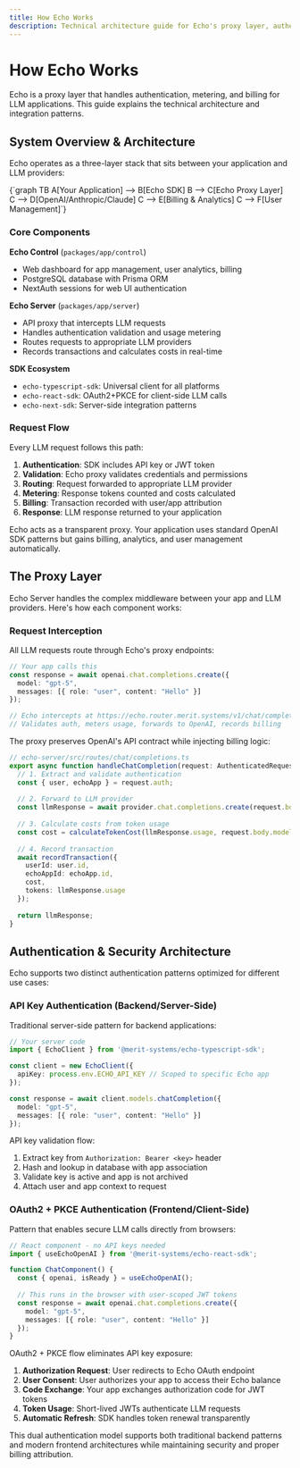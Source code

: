 ```yaml
---
title: How Echo Works
description: Technical architecture guide for Echo's proxy layer, authentication, and billing system
---
```



# How Echo Works

Echo is a proxy layer that handles authentication, metering, and billing for LLM applications. This guide explains the technical architecture and integration patterns.

## System Overview & Architecture

Echo operates as a three-layer stack that sits between your application and LLM providers:

<Mermaid>
{`graph TB
    A[Your Application] --> B[Echo SDK]
    B --> C[Echo Proxy Layer]
    C --> D[OpenAI/Anthropic/Claude]
    C --> E[Billing & Analytics]
    C --> F[User Management]`}
</Mermaid>

### Core Components

**Echo Control** (`packages/app/control`)
- Web dashboard for app management, user analytics, billing
- PostgreSQL database with Prisma ORM
- NextAuth sessions for web UI authentication

**Echo Server** (`packages/app/server`)  
- API proxy that intercepts LLM requests
- Handles authentication validation and usage metering
- Routes requests to appropriate LLM providers
- Records transactions and calculates costs in real-time

**SDK Ecosystem**
- `echo-typescript-sdk`: Universal client for all platforms
- `echo-react-sdk`: OAuth2+PKCE for client-side LLM calls  
- `echo-next-sdk`: Server-side integration patterns

### Request Flow

Every LLM request follows this path:

1. **Authentication**: SDK includes API key or JWT token
2. **Validation**: Echo proxy validates credentials and permissions
3. **Routing**: Request forwarded to appropriate LLM provider
4. **Metering**: Response tokens counted and costs calculated
5. **Billing**: Transaction recorded with user/app attribution
6. **Response**: LLM response returned to your application

<Callout type="info">
Echo acts as a transparent proxy. Your application uses standard OpenAI SDK patterns but gains billing, analytics, and user management automatically.
</Callout>

## The Proxy Layer

Echo Server handles the complex middleware between your app and LLM providers. Here's how each component works:

### Request Interception

All LLM requests route through Echo's proxy endpoints:

```typescript
// Your app calls this
const response = await openai.chat.completions.create({
  model: "gpt-5",
  messages: [{ role: "user", content: "Hello" }]
});

// Echo intercepts at https://echo.router.merit.systems/v1/chat/completions
// Validates auth, meters usage, forwards to OpenAI, records billing
```

The proxy preserves OpenAI's API contract while injecting billing logic:

```typescript
// echo-server/src/routes/chat/completions.ts
export async function handleChatCompletion(request: AuthenticatedRequest) {
  // 1. Extract and validate authentication
  const { user, echoApp } = request.auth;
  
  // 2. Forward to LLM provider
  const llmResponse = await provider.chat.completions.create(request.body);
  
  // 3. Calculate costs from token usage
  const cost = calculateTokenCost(llmResponse.usage, request.body.model);
  
  // 4. Record transaction
  await recordTransaction({
    userId: user.id,
    echoAppId: echoApp.id,
    cost,
    tokens: llmResponse.usage
  });
  
  return llmResponse;
}
```


## Authentication & Security Architecture

Echo supports two distinct authentication patterns optimized for different use cases:

### API Key Authentication (Backend/Server-Side)

Traditional server-side pattern for backend applications:

```typescript
// Your server code
import { EchoClient } from '@merit-systems/echo-typescript-sdk';

const client = new EchoClient({
  apiKey: process.env.ECHO_API_KEY // Scoped to specific Echo app
});

const response = await client.models.chatCompletion({
  model: "gpt-5",
  messages: [{ role: "user", content: "Hello" }]
});
```

API key validation flow:

1. Extract key from `Authorization: Bearer <key>` header
2. Hash and lookup in database with app association
3. Validate key is active and app is not archived
4. Attach user and app context to request

### OAuth2 + PKCE Authentication (Frontend/Client-Side)

Pattern that enables secure LLM calls directly from browsers:

```typescript
// React component - no API keys needed
import { useEchoOpenAI } from '@merit-systems/echo-react-sdk';

function ChatComponent() {
  const { openai, isReady } = useEchoOpenAI();
  
  // This runs in the browser with user-scoped JWT tokens
  const response = await openai.chat.completions.create({
    model: "gpt-5", 
    messages: [{ role: "user", content: "Hello" }]
  });
}
```

OAuth2 + PKCE flow eliminates API key exposure:

1. **Authorization Request**: User redirects to Echo OAuth endpoint
2. **User Consent**: User authorizes your app to access their Echo balance
3. **Code Exchange**: Your app exchanges authorization code for JWT tokens
4. **Token Usage**: Short-lived JWTs authenticate LLM requests
5. **Automatic Refresh**: SDK handles token renewal transparently

This dual authentication model supports both traditional backend patterns and modern frontend architectures while maintaining security and proper billing attribution.